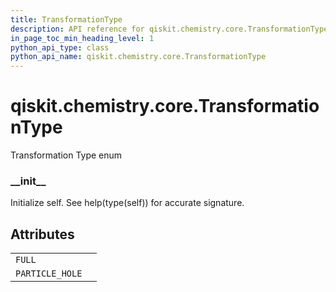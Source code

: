 ```yaml
---
title: TransformationType
description: API reference for qiskit.chemistry.core.TransformationType
in_page_toc_min_heading_level: 1
python_api_type: class
python_api_name: qiskit.chemistry.core.TransformationType
---
```


# qiskit.chemistry.core.TransformationType

<Class id="qiskit.chemistry.core.TransformationType" isDedicatedPage={true} github="https://github.com/qiskit-community/qiskit-aqua/tree/stable/0.9/qiskit/chemistry/core/hamiltonian.py" signature="TransformationType(value)">
  Transformation Type enum

  ### \_\_init\_\_

  <Function id="qiskit.chemistry.core.TransformationType.__init__" signature="__init__()">
    Initialize self. See help(type(self)) for accurate signature.
  </Function>

  ## Attributes

  |                 |   |
  | --------------- | - |
  | `FULL`          |   |
  | `PARTICLE_HOLE` |   |
</Class>

